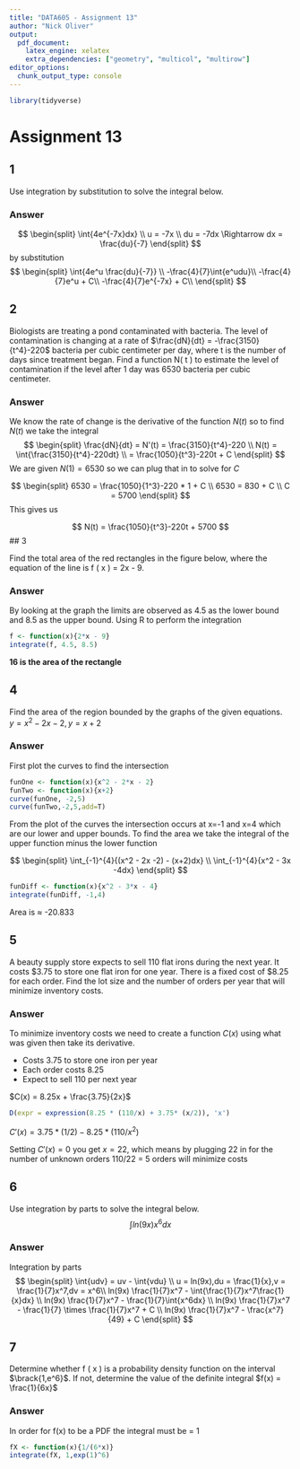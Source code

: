 ```yaml
---
title: "DATA605 - Assignment 13"
author: "Nick Oliver"
output:
  pdf_document:
    latex_engine: xelatex
    extra_dependencies: ["geometry", "multicol", "multirow"]
editor_options: 
  chunk_output_type: console
---
```

```r
library(tidyverse)
```
# Assignment 13

## 1
Use integration by substitution to solve the integral below.

### Answer

$$
\begin{split}
\int{4e^{-7x}dx} \\
u = -7x \\
du = -7dx \Rightarrow dx = \frac{du}{-7}
\end{split}
$$
by substitution
$$
\begin{split}
\int{4e^u \frac{du}{-7}} \\
-\frac{4}{7}\int{e^udu}\\
-\frac{4}{7}e^u + C\\
-\frac{4}{7}e^{-7x} + C\\
\end{split}
$$


## 2

Biologists are treating a pond contaminated with bacteria. The level of contamination is changing at a rate of
$\frac{dN}{dt} = -\frac{3150}{t^4}-220$ bacteria per cubic centimeter per day, where t is the number of days since treatment began. Find a function N( t ) to estimate the level of contamination if the level after 1 day was 6530 bacteria per cubic centimeter.

### Answer

We know the rate of change is the derivative of the function $N(t)$ so to find $N(t)$ we take the integral
$$
\begin{split}
\frac{dN}{dt} = N'(t) = \frac{3150}{t^4}-220 \\
N(t) = \int{\frac{3150}{t^4}-220dt} \\
 = \frac{1050}{t^3}-220t + C
\end{split}
$$
We are given $N(1) = 6530$ so we can plug that in to solve for $C$

$$
\begin{split}
6530 = \frac{1050}{1^3}-220 * 1 + C \\
6530 = 830 + C \\
C = 5700
\end{split}
$$
This gives us

$$
N(t) = \frac{1050}{t^3}-220t + 5700
$$
## 3

Find the total area of the red rectangles in the figure below, where the equation of the line is f ( x ) = 2x - 9.

### Answer

By looking at the graph the limits are observed as 4.5 as the lower bound and 8.5 as the upper bound. Using R to perform the integration
```r
f <- function(x){2*x - 9}
integrate(f, 4.5, 8.5)
```

**16 is the area of the rectangle**

## 4

Find the area of the region bounded by the graphs of the given equations.
$y=x^2-2x-2, y=x+2$

### Answer

First plot the curves to find the intersection

```r
funOne <- function(x){x^2 - 2*x - 2}
funTwo <- function(x){x+2}
curve(funOne, -2,5)
curve(funTwo,-2,5,add=T)
```

From the plot of the curves the intersection occurs at x=-1 and x=4 which are our lower and upper bounds. To find the area we take the integral of the upper function minus the lower function

$$
\begin{split}
\int_{-1}^{4}{(x^2 - 2x -2) - (x+2)dx} \\
\int_{-1}^{4}{x^2 - 3x -4dx}
\end{split}
$$

```r
funDiff <- function(x){x^2 - 3*x - 4}
integrate(funDiff, -1,4)
```

Area is $\approx$ -20.833

## 5

A beauty supply store expects to sell 110 flat irons during the next year. It costs $3.75 to store one flat iron for one year. There is a fixed cost of $8.25 for each order. Find the lot size and the number of orders per year that will minimize inventory costs.

### Answer

To minimize inventory costs we need to create a function $C(x)$ using what was given then take its derivative. 

- Costs 3.75 to store one iron per year
- Each order costs 8.25
- Expect to sell 110 per next year

$C(x) = 8.25x + \frac{3.75}{2x}$

```r
D(expr = expression(8.25 * (110/x) + 3.75* (x/2)), 'x')
```

$C'(x) = 3.75 * (1/2) - 8.25 * (110/x^2)$

Setting $C'(x) = 0$ you get $x = 22$, which means by plugging 22 in for the number of unknown orders 110/22 = 5 orders will minimize costs

## 6
Use integration by parts to solve the integral below.
$$
\int{ln(9x)x^6dx}
$$

### Answer

Integration by parts 
$$
\begin{split}
\int{udv} = uv - \int{vdu} \\
u = ln(9x),du = \frac{1}{x},v = \frac{1}{7}x^7,dv = x^6\\
ln(9x) \frac{1}{7}x^7 - \int{\frac{1}{7}x^7\frac{1}{x}dx} \\
ln(9x) \frac{1}{7}x^7 - \frac{1}{7}\int{x^6dx} \\
ln(9x) \frac{1}{7}x^7 - \frac{1}{7} \times \frac{1}{7}x^7 + C \\
ln(9x) \frac{1}{7}x^7 - \frac{x^7}{49} + C
\end{split}
$$

## 7
Determine whether f ( x ) is a probability density function on the interval $\brack{1,e^6}$. If not, determine the value of the definite integral $f(x) = \frac{1}{6x}$

### Answer

In order for f(x) to be a PDF the integral must be = 1

```r
fX <- function(x){1/(6*x)}
integrate(fX, 1,exp(1)^6)
```
